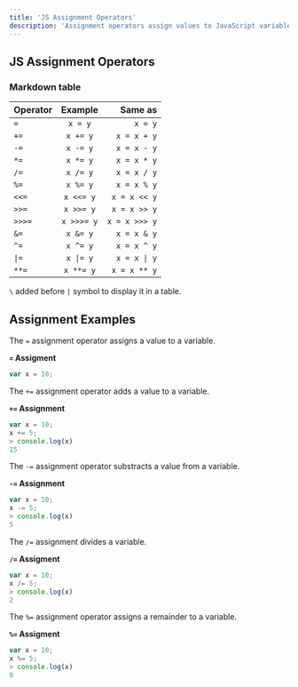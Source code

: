 ```yaml
---
title: 'JS Assignment Operators'
description: 'Assignment operators assign values to JavaScript variables.'
---
```


## JS Assignment Operators

### Markdown table

| Operator  |   Example    |  Same as       |
|-----------|:------------:|---------------:|
| `=`       |   `x = y`    | `x = y`        |
| `+=`      |   `x += y`   | `x = x + y`    |
| `-=`      |   `x -= y`   | `x = x - y`    |
| `*=`      |   `x *= y`   | `x = x * y`    |
| `/=`      |   `x /= y`   | `x = x / y`    |
| `%=`      |   `x %= y`   | `x = x % y`    |
| `<<=`     |   `x <<= y`  | `x = x << y`   |
| `>>=`     |   `x >>= y`  | `x = x >> y`   |
| `>>>=`    |   `x >>>= y` | `x = x >>> y`  |
| `&=`      |   `x &= y`   | `x = x & y`    |
| `^=`      |   `x ^= y`   | `x = x ^ y`    |
| `\|=`     |   `x \|= y`  | `x = x \| y`   |
| `**=`     |   `x **= y`  | `x = x ** y`   |

`\` added before `|` symbol to display it in a table.

## Assignment Examples

The `=` assignment operator assigns a value to a variable.

**`=` Assigment**

```js
var x = 10;
```

The `+=` assignment operator adds a value to a variable.

**`+=` Assignment**

```js
var x = 10;
x += 5;
> console.log(x)
15
```

The `-=` assignment operator substracts a value from a variable.

**`-=` Assignment**

```js
var x = 10;
x -= 5;
> console.log(x)
5
```

The `/=` assignment divides a variable.

**`/=` Assigment**

```js
var x = 10;
x /= 5;
> console.log(x)
2
```

The `%=` assignment operator assigns a remainder to a variable.

**`%=` Assigment**

```js
var x = 10;
x %= 5;
> console.log(x)
0
```
